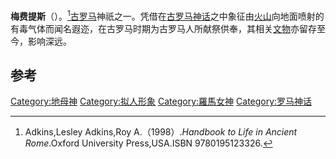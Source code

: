 {{Infobox deity|type=roman
| name = 梅费提斯
|god_of=毒气女神}}
'''梅费提斯'''（{{lang-en|Mefitis}}）。<ref>Adkins,Lesley Adkins,Roy A.（1998）.''Handbook to Life in Ancient Rome''.Oxford University Press,USA.ISBN 9780195123326.</ref>[[古罗马|古罗马]]神祇之一。凭借在[[古罗马神话|古罗马神话]]之中象征由[[火山|火山]]向地面喷射的有毒气体而闻名遐迩，在古罗马时期为古罗马人所献祭供奉，其相关[[文物|文物]]亦留存至今，影响深远。

== 参考 ==
{{reflist}}
{{古罗马}}
{{Authority control}}

[[Category:地母神|Category:地母神]]
[[Category:拟人形象|Category:拟人形象]]
[[Category:羅馬女神|Category:羅馬女神]]
[[Category:罗马神话|Category:罗马神话]]